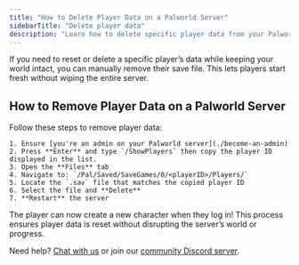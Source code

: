 ```yaml
---
title: "How to Delete Player Data on a Palworld Server"
sidebarTitle: "Delete player data"
description: "Learn how to delete specific player data from your Palworld server without affecting the world or save files."
---
```


If you need to reset or delete a specific player’s data while keeping your world intact, you can manually remove their save file. This lets players start fresh without wiping the entire server.


## How to Remove Player Data on a Palworld Server

Follow these steps to remove player data:

    1. Ensure [you're an admin on your Palworld server](./become-an-admin)
	2. Press **Enter** and type `/ShowPlayers` then copy the player ID displayed in the list.
	3. Open the **Files** tab
	4. Navigate to: `/Pal/Saved/SaveGames/0/<playerID>/Players/`
	5. Locate the `.sav` file that matches the copied player ID
	6. Select the file and **Delete**
	7. **Restart** the server

The player can now create a new character when they log in! This process ensures player data is reset without disrupting the server’s world or progress.

Need help? [Chat with us](https://berrybyte.net/contact) or join our [community Discord server](https://discord.com/invite/Pv8DMpXtma).